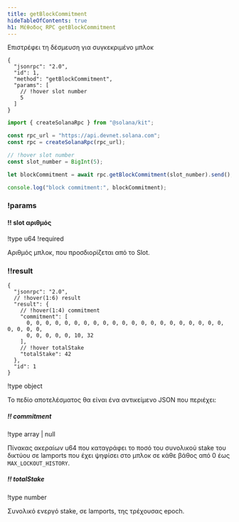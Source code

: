 ```yaml
---
title: getBlockCommitment
hideTableOfContents: true
h1: Μέθοδος RPC getBlockCommitment
---
```


Επιστρέφει τη δέσμευση για συγκεκριμένο μπλοκ

<APIMethod>

```jsonc !!request curl
{
  "jsonrpc": "2.0",
  "id": 1,
  "method": "getBlockCommitment",
  "params": [
    // !hover slot number
    5
  ]
}
```

```ts !!request title="Kit"
import { createSolanaRpc } from "@solana/kit";

const rpc_url = "https://api.devnet.solana.com";
const rpc = createSolanaRpc(rpc_url);

// !hover slot number
const slot_number = BigInt(5);

let blockCommitment = await rpc.getBlockCommitment(slot_number).send();

console.log("block commitment:", blockCommitment);
```

### !params

#### !! slot αριθμός

!type u64 !required

Αριθμός μπλοκ, που προσδιορίζεται από το Slot.

### !!result

```jsonc !response
{
  "jsonrpc": "2.0",
  // !hover(1:6) result
  "result": {
    // !hover(1:4) commitment
    "commitment": [
      0, 0, 0, 0, 0, 0, 0, 0, 0, 0, 0, 0, 0, 0, 0, 0, 0, 0, 0, 0, 0, 0, 0, 0, 0,
      0, 0, 0, 0, 0, 10, 32
    ],
    // !hover totalStake
    "totalStake": 42
  },
  "id": 1
}
```

!type object

Το πεδίο αποτελέσματος θα είναι ένα αντικείμενο JSON που περιέχει:

##### !! commitment

!type array | null

Πίνακας ακεραίων u64 που καταγράφει το ποσό του συνολικού stake του δικτύου σε
lamports που έχει ψηφίσει στο μπλοκ σε κάθε βάθος από 0 έως
`MAX_LOCKOUT_HISTORY`.

##### !! totalStake

!type number

Συνολικό ενεργό stake, σε lamports, της τρέχουσας epoch.

</APIMethod>
